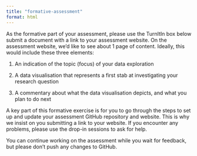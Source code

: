 ```yaml
---
title: "formative-assessment"
format: html
---
```


As the formative part of your assessment, please use the TurnItIn box below submit a document with a link to your assessment website. On the assessment website, we'd like to see about 1 page of content. Ideally, this would include these three elements:

1) An indication of the topic (focus) of your data exploration

2) A data visualisation that represents a first stab at investigating your research question

3) A commentary about what the data visualisation depicts, and what you plan to do next

A key part of this formative exercise is for you to go through the steps to set up and update your assessment GitHub repository and website. This is why we insist on you submitting a link to your website. If you encounter any problems, please use the drop-in sessions to ask for help.

You can continue working on the assessment while you wait for feedback, but please don't push any changes to GitHub.